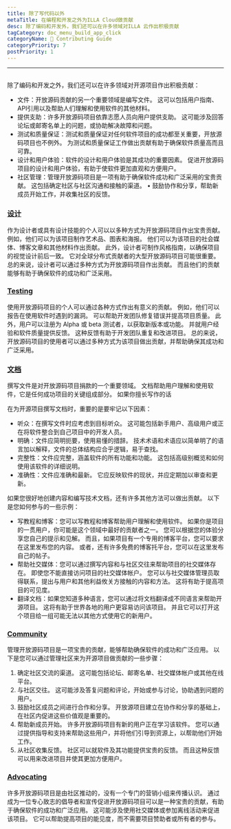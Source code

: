 ```yaml
---
title: 除了写代码以外
metaTitle: 在编程和开发之外为ILLA Cloud做贡献
desc: 除了编码和开发外，我们还可以在许多领域对ILLA 云作出积极贡献
tagCategory: doc_menu_build_app_click
categoryName: 📎 Contributing Guide
categoryPriority: 7
postPriority: 1
---
```


* * *

## <Heading hidden>除了写代码以外</Heading>

除了编码和开发之外，我们还可以在许多领域对开源项目作出积极贡献：

-   文件：开放源码贡献的另一个重要领域是编写文件。 这可以包括用户指南、API引用以及帮助人们理解和使用软件的其他材料。
-   提供支助：许多开放源码项目依靠志愿人员向用户提供支助。 这可能涉及回答论坛或邮寄名单上的问题，或协助解决故障和问题。
-   测试和质量保证：测试和质量保证对任何软件项目的成功都至关重要，开放源码项目也不例外。 为测试和质量保证工作做出贡献有助于确保软件质量高而且可靠。
-   设计和用户体验：软件的设计和用户体验是其成功的重要因素。 促进开放源码项目的设计和用户体验，有助于使软件更加直观和方便用户。
-   社区管理：管理开放源码项目是一项有助于确保软件成功和广泛采用的宝贵贡献。 这包括确定社区与社区沟通和接触的渠道。 • 鼓励协作和分享，帮助新成员开始工作，并收集社区的反馈。

### [设计](https://www.illacloud.com/zh-CN/blog/opensource-for-non-developers#design)

作为设计者或具有设计技能的个人可以以多种方式为开放源码项目作出宝贵贡献。 例如，他们可以为该项目制作艺术品、图表和海报。 他们可以为该项目的社会媒体、博客文章和其他材料作出贡献。 此外，设计者可制作风格指南，以确保项目的视觉设计前后一致。 它对全球分布式贡献者的大型开放源码项目可能很重要。 总的来说，设计者可以通过多种方式为开放源码项目作出贡献。 而且他们的贡献能够有助于确保软件的成功和广泛采用。

### [Testing](https://www.illacloud.com/zh-CN/blog/opensource-for-non-developers#testing)

使用开放源码项目的个人可以通过各种方式作出有意义的贡献。 例如，他们可以报告在使用软件时遇到的漏洞。 可以帮助开发团队修复错误并提高项目质量。 此外，用户可以注册为 Alpha 或 beta 测试者，以获取新版本或功能。 并就用户经验和软件质量提供反馈。 这种反馈有助于开发团队重复和改进项目。 总的来说，开放源码项目的使用者可以通过多种方式为该项目做出贡献，并帮助确保其成功和广泛采用。

### [文档](https://www.illacloud.com/zh-CN/blog/opensource-for-non-developers#documentation)

撰写文件是对开放源码项目捐款的一个重要领域。 文档帮助用户理解和使用软件，它是任何成功项目的关键组成部分。 如果你擅长写作的话

在为开源项目撰写文档时，重要的是要牢记以下因素：

-   听众：在撰写文件时应考虑到目标听众。 这可能包括新手用户、高级用户或正在将软件整合到自己项目中的开发人员。
-   明确：文件应简明扼要，使用易懂的措辞。 技术术语和术语应以简单明了的语言加以解释，文件的总体结构应合乎逻辑，易于查找。
-   完整性：文件应完整，涵盖软件的所有功能和功能。 这包括高级别概览和如何使用该软件的详细说明。
-   准确性：文件应准确和最新。 它应反映软件的现状，并应定期加以审查和更新。

如果您很好地创建内容和编写技术文档，还有许多其他方法可以做出贡献。 以下是您如何参与的一些示例：

-   写教程和博客：您可以写教程和博客帮助用户理解和使用软件。 如果你是项目的一贯用户，你可能是这个领域中最好的贡献者之一。 您可以根据您的体验分享您自己的提示和见解。 而且，如果项目有一个专用的博客平台，您可以要求在这里发布您的内容。 或者，还有许多免费的博客托平台，您可以在这里发布自己的帖子。
-   帮助社交媒体：您可以通过撰写内容和与社区交往来帮助项目的社交媒体存在。 即使您不能直接访问项目的社交媒体帐户。 您可以与社交媒体管理员取得联系，提出与用户和其他利益攸关方接触的内容和方法。 这将有助于提高项目的可见度。
-   翻译文档：如果您知道多种语言，您可以通过将文档翻译成不同语言来帮助开源项目。 这将有助于世界各地的用户更容易访问该项目。 并且它可以打开这个项目给一组可能无法以其他方式使用它的新用户。

### [Community](https://www.illacloud.com/zh-CN/blog/opensource-for-non-developers#community)

管理开放源码项目是一项宝贵的贡献，能够帮助确保软件的成功和广泛应用。 以下是您可以通过管理社区来为开源项目做贡献的一些步骤：

1.  确定社区交流的渠道。 这可能包括论坛、邮寄名单、社交媒体帐户或其他在线平台。
2.  与社区交往。 这可能涉及答复问题和评论，开始或参与讨论，协助遇到问题的用户。
3.  鼓励社区成员之间进行合作和分享。 开放源项目建立在协作和分享的基础上，在社区内促进这些价值观是重要的。
4.  帮助新成员开始。 许多开放源码项目有新的用户正在学习该软件。 您可以通过提供指导和支持来帮助这些用户，并将他们引导到资源上，以帮助他们开始工作。
5.  从社区收集反馈。 社区可以就软件及其功能提供宝贵的反馈。 而且这种反馈可以用来改进项目并使其更加方便用户。

### [Advocating](https://www.illacloud.com/zh-CN/blog/opensource-for-non-developers#advocating)

许多开放源码项目是由社区推动的，没有一个专门的营销小组来传播认识。 通过成为一位专心致志的倡导者和宣传促进开放源码项目可以是一种宝贵的贡献，有助于确保软件的成功和广泛应用。 这可能涉及使用社交媒体或参加离线活动来促进该项目。 它可以帮助提高项目的能见度，而不需要项目赞助者或所有者的参与。
